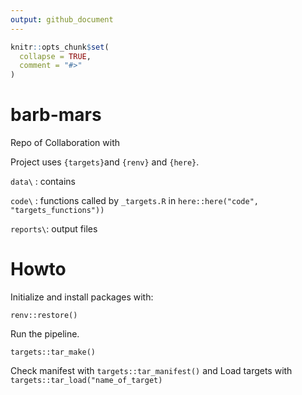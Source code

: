 ```yaml
---
output: github_document
---
```


<!-- README.md is generated from README.Rmd. Please edit that file -->

```r
knitr::opts_chunk$set(
  collapse = TRUE,
  comment = "#>"
)
```

# barb-mars

<!-- badges: start -->
<!-- badges: end -->

Repo of Collaboration with


Project uses `{targets}`and `{renv}` and `{here}`. 

`data\` : contains 

`code\` : functions called by `_targets.R` in `here::here("code", "targets_functions"))`

`reports\`: output files

# Howto

Initialize and install packages with:

```
renv::restore()
```

Run the pipeline.

```
targets::tar_make()
```

Check manifest with `targets::tar_manifest()` and Load targets with `targets::tar_load("name_of_target)`


